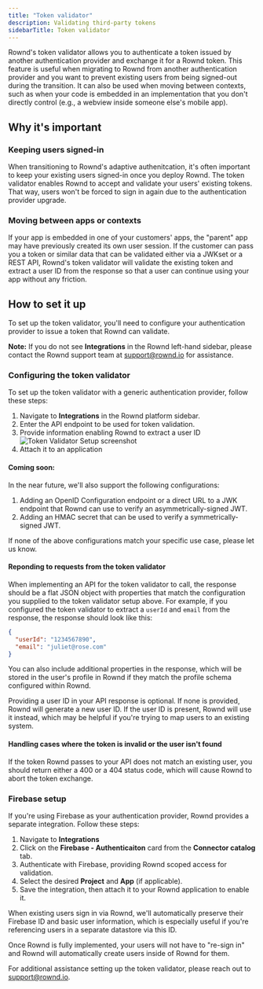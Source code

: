 ```yaml
---
title: "Token validator"
description: Validating third-party tokens
sidebarTitle: Token validator
---
```


Rownd's token validator allows you to authenticate a token issued by another authentication provider and exchange it for a Rownd token. This feature is useful when migrating to Rownd from another authentication provider and you want to prevent existing users from being signed-out during the transition. It can also be used when moving between contexts, such as when your code is embedded in an implementation that you don't directly control (e.g., a webview inside someone else's mobile app).


## Why it's important

### Keeping users signed-in

When transitioning to Rownd's adaptive authenitcation, it's often important to keep your existing users signed-in once you deploy Rownd. The token validator enables Rownd to accept and validate your users' existing tokens. That way, users won't be forced to sign in again due to the authentication provider upgrade.

### Moving between apps or contexts

If your app is embedded in one of your customers' apps, the "parent" app may have previously created its own user session. If the customer can pass you a token or similar data that can be validated either via a JWKset or a REST API, Rownd's token validator will validate the existing token and extract a user ID from the response so that a user can continue using your app without any friction.


## How to set it up

To set up the token validator, you'll need to configure your authentication provider to issue a token that Rownd can validate. 

**Note:** If you do not see **Integrations** in the Rownd left-hand sidebar, please contact the Rownd support team at support@rownd.io for assistance.

### Configuring the token validator

To set up the token validator with a generic authentication provider, follow these steps:

1. Navigate to **Integrations** in the Rownd platform sidebar.
2. Enter the API endpoint to be used for token validation.
3. Provide information enabling Rownd to extract a user ID
![Token Validator Setup screenshot](/images/token-validation-setup.png)
3. Attach it to an application

#### Coming soon:

In the near future, we'll also support the following configurations:
1. Adding an OpenID Configuration endpoint or a direct URL to a JWK endpoint that Rownd can use to verify an asymmetrically-signed JWT.
2. Adding an HMAC secret that can be used to verify a symmetrically-signed JWT.

If none of the above configurations match your specific use case, please let us know.

#### Reponding to requests from the token validator
When implementing an API for the token validator to call, the response should be a flat JSON object with properties
that match the configuration you supplied to the token validator setup above. For example, if you configured the token validator to extract a `userId` and `email` from the response, the response should look like this:

```json
{
  "userId": "1234567890",
  "email": "juliet@rose.com"
}
```

You can also include additional properties in the response, which will be stored in the user's profile in Rownd if they match the profile schema configured within Rownd.

<Note>Providing a user ID in your API response is optional. If none is provided, Rownd will generate a new user ID. If the user ID is present, Rownd will use it instead, which may be helpful if you're trying to map users to an existing system.</Note>

#### Handling cases where the token is invalid or the user isn't found
If the token Rownd passes to your API does not match an existing user, you should return either a 400 or a 404 status code, which will cause Rownd to abort the token exchange.

### Firebase setup

If you're using Firebase as your authentication provider, Rownd provides a separate integration. Follow these steps:

1. Navigate to **Integrations**
2. Click on the **Firebase - Authenticaiton** card from the **Connector catalog** tab.
3. Authenticate with Firebase, providing Rownd scoped access for validation.
4. Select the desired **Project** and **App** (if applicable).
5. Save the integration, then attach it to your Rownd application to enable it.

When existing users sign in via Rownd, we'll automatically preserve their Firebase ID and basic user information, which is especially useful if you're referencing users in a separate datastore via this ID.

Once Rownd is fully implemented, your users will not have to "re-sign in" and Rownd will automatically create users inside of Rownd for them.  

For additional assistance setting up the token validator, please reach out to support@rownd.io. 
